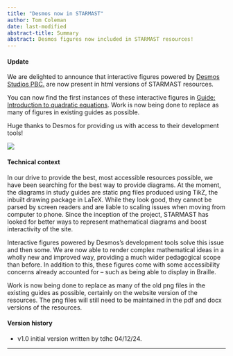 ```yaml
---
title: "Desmos now in STARMAST"
author: Tom Coleman
date: last-modified
abstract-title: Summary
abstract: Desmos figures now included in STARMAST resources!
---
```


#### Update {-}

We are delighted to announce that interactive figures powered by [Desmos Studios PBC.](https://www.desmos.com/) are now present in html versions of STARMAST resources.

You can now find the first instances of these interactive figures in [Guide: Introduction to quadratic equations](../studyguides/introtoquadratics.qmd). Work is now being done to replace as many of figures in existing guides as possible. 

Huge thanks to Desmos for providing us with access to their development tools!

![](../desmos-centre.png)

#### Technical context {-}

In our drive to provide the best, most accessible resources possible, we have been searching for the best way to provide diagrams. At the moment, the diagrams in study guides are static png files produced using TikZ, the inbuilt drawing package in LaTeX. While they look good, they cannot be parsed by screen readers and are liable to scaling issues when moving from computer to phone. Since the inception of the project, STARMAST has looked for better ways to represent mathematical diagrams and boost interactivity of the site.

Interactive figures powered by Desmos's development tools solve this issue and then some. We are now able to render complex mathematical ideas in a wholly new and improved way, providing a much wider pedagogical scope than before. In addition to this, these figures come with some accessibility concerns already accounted for -- such as being able to display in Braille. 

Work is now being done to replace as many of the old png files in the existing guides as possible, certainly on the website version of the resources. The png files will still need to be maintained in the pdf and docx versions of the resources. 

#### Version history {-}

- v1.0 initial version written by tdhc 04/12/24.

---